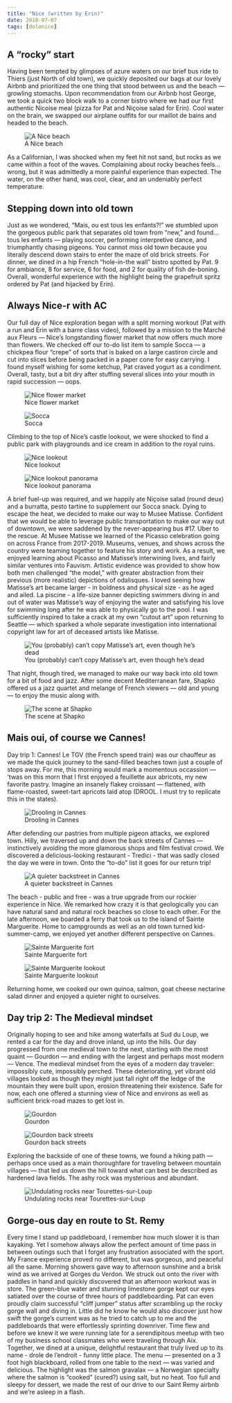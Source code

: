 ```yaml
---
title: "Nice (written by Erin)"
date: 2018-07-07
tags: [dolonice]
---
```


## A “rocky” start
Having been tempted by glimpses of azure waters on our brief bus ride to Thiers (just North of old town), we quickly deposited our bags at our lovely Airbnb and prioritized the one thing that stood between us and the beach — growling stomachs. Upon recommendation from our Airbnb host George, we took a quick two block walk to a corner bistro where we had our first authentic Nicoise meal (pizza for Pat and Niçoise salad for Erin). Cool water on the brain, we swapped our airplane outfits for our maillot de bains and headed to the beach.

![A Nice beach](/img/dolonice/image7.jpg)

As a Californian, I was shocked when my feet hit not sand, but rocks as we came within a foot of the waves. Complaining about rocky beaches feels… wrong, but it was admittedly a more painful experience than expected. The water, on the other hand, was cool, clear, and an undeniably perfect temperature.

## Stepping down into old town

Just as we wondered, “Mais, ou est tous les enfants?!” we stumbled upon the gorgeous public park that separates old town from “new,” and found… tous les enfants — playing soccer, performing interpretive dance, and triumphantly chasing pigeons.
You cannot miss old town because you literally descend down stairs to enter the maze of old brick streets. For dinner, we dined in a hip French “hole-in-the wall” bistro spotted by Pat. 9 for ambiance, 8 for service, 6 for food, and 2 for quality of fish de-boning. Overall, wonderful experience with the highlight being the grapefruit spritz ordered by Pat (and hijacked by Erin).

## Always Nice-r with AC

Our full day of Nice exploration began with a split morning workout (Pat with a run and Erin with a barre class video), followed by a mission to the Marché aux Fleurs — Nice’s longstanding flower market that now offers much more than flowers. We checked off our to-do list item to sample Socca — a chickpea flour “crepe” of sorts that is baked on a large castiron circle and cut into slices before being packed in a paper cone for easy carrying. I found myself wishing for some ketchup, Pat craved yogurt as a condiment. Overall, tasty, but a bit dry after stuffing several slices into your mouth in rapid succession — oops.

![Nice flower market](/img/dolonice/image15.jpg)

![Socca](/img/dolonice/image18.jpg)

Climbing to the top of Nice’s castle lookout, we were shocked to find a public park with playgrounds and ice cream in addition to the royal ruins.

![Nice lookout](/img/dolonice/image9.jpg)

![Nice lookout panorama](/img/dolonice/image28.jpg)

A brief fuel-up was required, and we happily ate Niçoise salad (round deux) and a burratta, pesto tartine to supplement our Socca snack. Dying to escape the heat, we decided to make our way to Musee Matisse. Confident that we would be able to leverage public transportation to make our way out of downtown, we were saddened by the never-appearing bus #17. Uber to the rescue.
At Musee Matisse we learned of the Picasso celebration going on across France from 2017-2019. Museums, venues, and shows across the country were teaming together to feature his story and work. As a result, we enjoyed learning about Picasso and Matisse’s interwining lives, and fairly similar ventures into Fauvism. Artistic evidence was provided to show how both men challenged “the model,” with greater abstraction from their previous (more realistic) depictions of odalisques. I loved seeing how Matisse’s art became larger - in boldness and physical size - as he aged and ailed. La piscine - a life-size banner depicting swimmers diving in and out of water was Matisse’s way of enjoying the water and satisfying his love for swimming long after he was able to physically go to the pool. I was sufficiently inspired to take a crack at my own “cutout art” upon returning to Seattle — which sparked a whole separate investigation into international copyright law for art of deceased artists like Matisse.

![You (probably) can't copy Matisse's art, even though he's dead](/img/dolonice/image24.jpg)

That night, though tired, we managed to make our way back into old town for a bit of food and jazz. After some decent Mediterranean fare, Shapko offered us a jazz quartet and melange of French viewers — old and young — to enjoy the music along with.

![The scene at Shapko](/img/dolonice/image11.jpg)

## Mais oui, of course we Cannes!

Day trip 1: Cannes! Le TGV (the French speed train) was our chauffeur as we made the quick journey to the sand-filled beaches town just a couple of stops away. For me, this morning would mark a momentous occassion — ‘twas on this morn that I first enjoyed a feuillette aux abricots, my new favorite pastry. Imagine an insanely flakey croissant — flattened, with flame-roasted, sweet-tart apricots laid atop (DROOL. I must try to replicate this in the states).

![Drooling in Cannes](/img/dolonice/image3.jpg)

After defending our pastries from multiple pigeon attacks, we explored town. Hilly, we traversed up and down the back streets of Cannes — instinctively avoiding the more glamorous shops and film festival crowd. We discovered a delicious-looking restaurant - Tredici - that was sadly closed the day we were in town. Onto the “to-do” list it goes for our return trip!

![A quieter backstreet in Cannes](/img/dolonice/image25.jpg)

The beach - public and free - was a true upgrade from our rockier experience in Nice. We remarked how crazy it is that geologically you can have natural sand and natural rock beaches so close to each other.
For the late afternoon, we boarded a ferry that took us to the island of Sainte Marguerite. Home to campgrounds as well as an old town turned kid-summer-camp, we enjoyed yet another different perspective on Cannes.

![Sainte Marguerite fort](/img/dolonice/image22.jpg)

![Sainte Marguerite lookout](/img/dolonice/image12.jpg)

Returning home, we cooked our own quinoa, salmon, goat cheese nectarine salad dinner and enjoyed a quieter night to ourselves.

## Day trip 2: The Medieval mindset

Originally hoping to see and hike among waterfalls at Sud du Loup, we rented a car for the day and drove inland, up into the hills. Our day progressed from one medieval town to the next, starting with the most quaint — Gourdon — and ending with the largest and perhaps most modern — Vence. The medieval mindset from the eyes of a modern day traveler: impossibly cute, impossibly perched. These deteriorating, yet vibrant old villages looked as though they might just fall right off the ledge of the mountain they were built upon, erosion threatening their existence. Safe for now, each one offered a stunning view of Nice and environs as well as sufficient brick-road mazes to get lost in.

![Gourdon](/img/dolonice/image17.jpg)

![Gourdon back streets](/img/dolonice/image12.jpg)

Exploring the backside of one of these towns, we found a hiking path — perhaps once used as a main thoroughfare for traveling between mountain villages — that led us down the hill toward what can best be described as hardened lava fields. The ashy rock was mysterious and abundant.

![Undulating rocks near Tourettes-sur-Loup](/img/dolonice/image20.jpg)

## Gorge-ous day en route to St. Remy

Every time I stand up paddleboard, I remember how much slower it is than kayaking. Yet I somehow always allow the perfect amount of time pass in between outings such that I forget any frustration associated with the sport. My France experience proved no different, but was gorgeous, and peaceful all the same.
Morning showers gave way to afternoon sunshine and a brisk wind as we arrived at Gorges du Verdon. We struck out onto the river with paddles in hand and quickly discovered that an afternoon workout was in store. The green-blue water and stunning limestone gorge kept our eyes satiated over the course of three hours of paddleboarding. Pat can even proudly claim successful “cliff jumper” status after scrambling up the rocky gorge wall and diving in. Little did he know he would also discover just how swift the gorge’s current was as he tried to catch up to me and the paddleboards that were effortlessly sprinting downriver.
Time flew and before we knew it we were running late for a serendipitous meetup with two of my business school classmates who were traveling through Aix. Together, we dined at a unique, delightful restaurant that truly lived up to its name - drole de l’endroit - funny little place. The menu — presented on a 3 foot high blackboard, rolled from one table to the next — was varied and delicious. The highlight was the salmon gravalax — a Norwegian specialty where the salmon is “cooked” (cured?) using salt, but no heat. Too full and sleepy for dessert, we made the rest of our drive to our Saint Remy airbnb and we’re asleep in a flash.
<!--
## A Water-ful recipe for Provence charm
Off we set to Saint Remy for a view of the town in the daylight. Small, and enclosed in a circular road, it didn’t take us long to explore the city in it’s entirety. Don’t get us wrong, it was adorable (minus the terrible circus music emitted from carousel loudspeakers at 9am) but something was missing.
L’isle sur la sorgue was our next stop. Known for antiqueing, the town also had a market that day which provided motivation for the 30 minute drive. Arrival to the city was like a deep sigh — this was somehow better. Why? Water always seems to win. With the Sorgue river — surprisingly, partially man made — running through the middle of town and waterwheels dotting the main walking path, we felt refreshed (despite remaining dry). Our only regret was not arriving earlier so as to purchase more goods at the local market, which included not just fruits, cheese, and saucisson, but olive wood cutting boards, scarves, and lavender sachets. After collecting ample supplies for a picnic, we made our way to a more remote part of the river to enjoy the “natural” beauty further.

![L'isle sur la Sourgue river](/img/dolonice/image33.jpg)

![L'isle sur la Sourgue waterwheel](/img/dolonice/image13.jpg)

![L'isle sur la Sourgue farmer's market](/img/dolonice/image29.jpg)

The day only continued to improve, with a trip down to Ville des Baux. Here, we took in an artful audio visual show of Picasso and the Spanish greats, whose works were projected onto huge walls of a dark, enclosed limestone quarry. Experiential art, it was. We were able to freely walk around the huge quarry, enjoying new views from different heights and positions. There had to have been 40+ projectors in use inside the space, resulting in an incredibly varied visual landscape with very little image repetition. Hunks of limestone carved out of the quarry many years ago were used to build the nearby medieval village. From the show venue we also learned why the city was known as the city of “baux,” which, in this case stands for bauxite — a mineral found in the region.

![Carrieres des Lumieries 1](/img/dolonice/image6.jpg)

![Carrieres des Lumieries 2](/img/dolonice/image27.jpg)

Our espresso must have been extra-caffeinated that day. Despite all that had already been accomplished, we took a quick dip in our resort-like airbnb pool, showered off, and make the 30 minute walk back into Saint Remy to give the town another try - this time at night.

![Pool time](/img/dolonice/image14.jpg)

After comparing menus at about six different sidewalk bistros, we settled on a spot with a decently priced “formule.” For appetizers, fried zucchini flowers with a yogurt dipping sauce and some sort of eggplant tomato soufflé. The souffle won round one. For entrees, we got a tuna steak and durade sauté — both excellent. The wine, however, may have been the star of the night. It met all of my requirements for being “barn-yard-y” on the nose, dark and complex on the palate, and as smooth as could be. A lovely, yet semi-dangerous stroll home along the busy street led to brief stargazing by the pool. This may have been our most action-packed day yet!
Arles you with me?
Daytrip #2 from our Saint Remy launching pad led us to the medieval town of Arles, renowned for it’s Roman ruins. Reminiscent of the colosseum, yet much smaller in scale, the village is home to an arena that still hosts bull fights and other performances today. City officials were setting up for a live music performance later that evening in the Roman amphitheater, but because payment was required for entry to all of these sites, the city felt more touristy and less inviting than we had hoped. Further, the great size of the Rhône made the city’s water feature feel more industrial than charming.

Our greatest find was a hippie outdoor environmental festival taking place in a courtyard under trees. We took shelter from the heat of the sun, ate very reasonably priced veggie plates (julienned zucchini and beets, lentil salad, fresh lettuce, and a slice of foccocia-like tomato bread) and enjoyed live music along with toddlers, grandfathers, and other tourists.
Post-lunch we set out for Le Maison Huile (?????) — an olive farm and cave where we were treated to an in-depth, excellent tour (in French!) on how they produce their oil on site. We were able to see all of the machinery used in the process — mostly tubes — that contained the relevant blades to grind and then “Malaxe” (a churning process that prevents emusification) the olives. I always knew that you should look for “first cold-press” on extra virgin olive oil bottles as a mark of quality, but it wasn’t until this tour that I learned why. At warmer temperatures, the olive oil maker is able to extract greater quantities of oil, but at the expense of the oil’s quality. A centrifuge is used twice, first to separate the olive skin and meat from the oil and water mixture, and again to separate the olive oil from the vegetable water. The farm was committed to reducing waste, and actually uses the dried olive meats as fuel (for burning!) and fertilizer. Our guide was clear that the olive meat skin byproduct from the oil making process is not the same olives used for tapenade. Tapenade olives are cured in a completely separate process.
But that wasn’t even “ol-ive” the fun! We haven’t even gotten to the tasting. We sampled six different oils — 3 “dolce” (or soft) and 3 that were more bold. It was amazing how different each one tasted. The softest tasted like butter — no bite at all. Then they became increasingly spicy but with different accent flavors, such as artichoke. Our favorite was “Pitchouline” which we bought a large canister of for what is likely to be rapid consumption back in the states. We concluded our tour with even more samples of their homemade fruit vinegars, mustards, tapenades, and confitures (jams).
That evening, we ventured to the town of Eygalier, which Pat termed “the Martha’s vineyard of Provence.”


Indeed, we quickly noticed the stylish, white-shirt wearing French dining out on the quaint roads. This town felt much more posh and wealthy than others we had explored. We were surprised to find long communal picnic tables lined up in the main square, and learned that it was town’s beginning of Bastille Day celebrations (apparently they let the fun start the eve before). Oddly, paella was the communal dinner being served that night. What happened to French cuisine on their day of national freedom? Music and dancing ensued — likely til late in the evening — but we made our way home early to crawl into bed.
Sur le pont, d’Avignon…
...one now pays to take selfies rather than dance.

Our Avignon exploration was timely — it was during the middle of the city’s most important arts festival of the year. As we learned from one friendly Frenchman while waiting in line for buckwheat crepe, “this festival is the only time of year when French people talk to each other. And it’s to ask what shows and performances are the best.” Flyer after flyer after street performance teaser vied for our attendance. Unfortunately, due to our required 7pm check-in deadline at our Aix-en-Provence airbnb, we weren’t able to stay for any shows, but our whole city walk was like one big show in itself! Beat boxers, dancers, and drummers all kept us entertained. We learned that “le pont” used to have 20 arches, not just the four that remain following a detrimental flood. Lucky for us, the lack of bridge connecting one side of the river to the other has been supplemented with a free ferry, which we happily enjoyed.

Avignon, buzzing with all the art and culture, also felt younger than many other Provence towns we had visited thus far. We took lunch as a trendy spot called Milk Shop — apparently popular with many of the students in Avignon — and were even able to find the elusive iced latte later in the afternoon, a sure sign of American influence.


In the absence of formal show attendance, we did explore the funky, intriguing interior of an old mansion-turned-art-gallery. Though the collection had lent some of it’s Picasso and Cezanne pieces to other shows in the region, there was still an abundance of art to enjoy, including a striking drawing of “Les Danseues” on green paper. My favorite part of the gallery was the top floor, which contained modern, math-inspired art. Perhaps my favorite piece was a “paint-by-numbers” like composition using Pi to dictate which color line came next in a brigade of colorful stripes.

After a quick drive to Aix, a meet and greet with our airbnb host and a few minutes of relaxation, we rushed off to a highly reviewed restaurant at the bottom of old town that was able to squeeze us in for a reservation at the last minute. One delightful, charming waitress was working the entire restaurant — le Gambetta — and we were thoroughly impressed by her ability to manage everything. We enjoyed steak tartare, salmon, lots of bread, and more good wine.
More Aix-ploration
The next day we aimed to take in Aix in the daylight - something we hadn’t yet been able to do. A brief morning run to explore some of Cezanne’s painting lookouts and old city ruins was followed by rapid consumption of les pains at chocolat and brunch. By noon, the French were already out on the streets in their blue, white, and red, ready to cheer their beloved team on in the World Cup final. Three hours before the game began, chanting and singing was already echoing off the city walls.
Determined to take in a little more history before the game commenced, we paid for entry into Cezanne’s atelier. Haven been born and having died in Aix, we learned that Cezanne really was — and still is — Aix’s “golden boy.” The atelier was just one room, but rich in objects of interest. Huge windows ensured ample light, and on one corner of the room, you could see the curious notch that had been cut out of the exterior wall to allow Cezanne to get his massive canvases outside — so as to see all the brilliant colors he was painting with in full sunlight (see photo below). From old letters he had written to Monet to easels and painting coats, it was really special to peer into his life years ago.


It goes without saying that we capped off our day by watching France dominate in the World Cup! This marks the second time France has won and the second time Pat has been in France when they’ve won! 2 for 2!
An Aix-cellent Finish
Our final daytrip led us out to the coastal city of Cassis — a more “lowkey” version of Cannes with the added bonus of calanques. What we initially thought might be an easy stroll turned into a three hour hike along the coast, providing awesome views of the turquoise blue waters and soaring cliffs that make up the calanques - or inlets - that the region is known for. Midway through the hike, rolling thunder and lightning strikes began threatening us. We were shocked to see people still headed out to the water/into the national park as heavy rain began to come down. I can only imagine how unhappy those people were about 30 minutes later when torrential rain began pounding down.


We were lucky to snag the last two-top in an indoor cafe where we were able to enjoy a hearty lunch and Cassis’ famous locally-grown white wine (quite tasty!) as we waited out the storm. Admittedly, it was much more fun to watch the lightning from inside.

As we slowly drove out of town through mini lakes of water, it became clear that the town was not prepared for — nor experiences many — weather events like that one. Nevertheless, it provided a much needed “cool down” that we enjoyed for the rest of the day back in Aix. Anticipating our long day of travel ahead, we relaxed at home for the remainder of the day and evening. Simultaneously sad to be leaving the land of buttery croissants but looking forward to Seattle summer and getting back to our (new) routines. A bientot! -->
